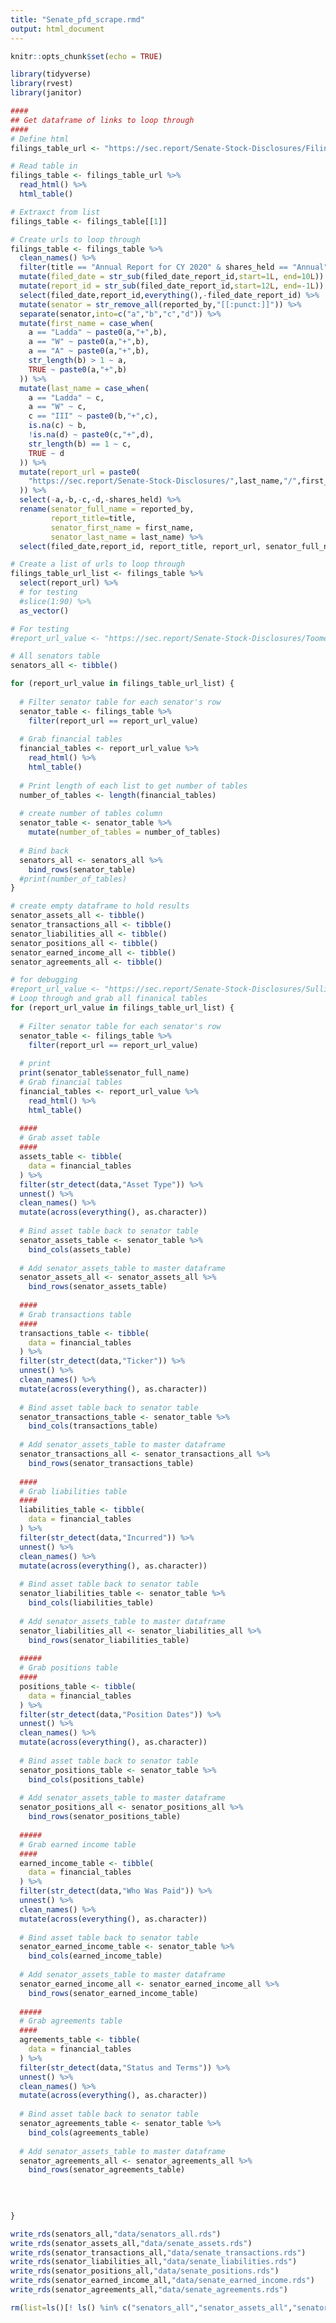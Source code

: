 ```yaml
---
title: "Senate_pfd_scrape.rmd"
output: html_document
---
```


```r
knitr::opts_chunk$set(echo = TRUE)
```

```r
library(tidyverse)
library(rvest)
library(janitor)
```
```r
####
## Get dataframe of links to loop through
####
# Define html
filings_table_url <- "https://sec.report/Senate-Stock-Disclosures/Filings"

# Read table in
filings_table <- filings_table_url %>%
  read_html() %>%
  html_table() 

# Extraxct from list
filings_table <- filings_table[[1]]

# Create urls to loop through
filings_table <- filings_table %>%
  clean_names() %>%
  filter(title == "Annual Report for CY 2020" & shares_held == "Annual") %>%
  mutate(filed_date = str_sub(filed_date_report_id,start=1L, end=10L)) %>%
  mutate(report_id = str_sub(filed_date_report_id,start=12L, end=-1L)) %>%
  select(filed_date,report_id,everything(),-filed_date_report_id) %>%
  mutate(senator = str_remove_all(reported_by,"[[:punct:]]")) %>%
  separate(senator,into=c("a","b","c","d")) %>%
  mutate(first_name = case_when(
    a == "Ladda" ~ paste0(a,"+",b),
    a == "W" ~ paste0(a,"+",b),
    a == "A" ~ paste0(a,"+",b),
    str_length(b) > 1 ~ a,
    TRUE ~ paste0(a,"+",b)
  )) %>%
  mutate(last_name = case_when(
    a == "Ladda" ~ c,
    a == "W" ~ c,
    c == "III" ~ paste0(b,"+",c),
    is.na(c) ~ b,
    !is.na(d) ~ paste0(c,"+",d),
    str_length(b) == 1 ~ c,
    TRUE ~ d
  )) %>%
  mutate(report_url = paste0(
    "https://sec.report/Senate-Stock-Disclosures/",last_name,"/",first_name,"/",report_id
  )) %>%
  select(-a,-b,-c,-d,-shares_held) %>%
  rename(senator_full_name = reported_by,
         report_title=title,
         senator_first_name = first_name,
         senator_last_name = last_name) %>%
  select(filed_date,report_id, report_title, report_url, senator_full_name,senator_first_name,senator_last_name)

# Create a list of urls to loop through
filings_table_url_list <- filings_table %>%
  select(report_url) %>%
  # for testing
  #slice(1:90) %>%
  as_vector()

# For testing
#report_url_value <- "https://sec.report/Senate-Stock-Disclosures/Toomey/Patrick+J/76ce1651-f934-4bef-91fb-402ef043d1dd"

# All senators table
senators_all <- tibble()

for (report_url_value in filings_table_url_list) {
  
  # Filter senator table for each senator's row
  senator_table <- filings_table %>%
    filter(report_url == report_url_value)
  
  # Grab financial tables
  financial_tables <- report_url_value %>%
    read_html() %>%
    html_table()
 
  # Print length of each list to get number of tables
  number_of_tables <- length(financial_tables)
  
  # create number of tables column
  senator_table <- senator_table %>%
    mutate(number_of_tables = number_of_tables)
  
  # Bind back 
  senators_all <- senators_all %>%
    bind_rows(senator_table)
  #print(number_of_tables)
}

# create empty dataframe to hold results
senator_assets_all <- tibble()
senator_transactions_all <- tibble()
senator_liabilities_all <- tibble()
senator_positions_all <- tibble()
senator_earned_income_all <- tibble()
senator_agreements_all <- tibble()

# for debugging
#report_url_value <- "https://sec.report/Senate-Stock-Disclosures/Sullivan/Daniel+S/7567775a-9f88-42a7-b906-68a4449865a5"
# Loop through and grab all finanical tables 
for (report_url_value in filings_table_url_list) {
  
  # Filter senator table for each senator's row
  senator_table <- filings_table %>%
    filter(report_url == report_url_value)
  
  # print
  print(senator_table$senator_full_name)
  # Grab financial tables
  financial_tables <- report_url_value %>%
    read_html() %>%
    html_table()
 
  ####
  # Grab asset table
  ####
  assets_table <- tibble(
    data = financial_tables
  ) %>%
  filter(str_detect(data,"Asset Type")) %>%
  unnest() %>%
  clean_names() %>%
  mutate(across(everything(), as.character))
  
  # Bind asset table back to senator table
  senator_assets_table <- senator_table %>%
    bind_cols(assets_table)
  
  # Add senator_assets_table to master dataframe
  senator_assets_all <- senator_assets_all %>%
    bind_rows(senator_assets_table)
  
  ####
  # Grab transactions table
  ####
  transactions_table <- tibble(
    data = financial_tables
  ) %>%
  filter(str_detect(data,"Ticker")) %>%
  unnest() %>%
  clean_names() %>%
  mutate(across(everything(), as.character))
  
  # Bind asset table back to senator table
  senator_transactions_table <- senator_table %>%
    bind_cols(transactions_table)
  
  # Add senator_assets_table to master dataframe
  senator_transactions_all <- senator_transactions_all %>%
    bind_rows(senator_transactions_table)
  
  ####
  # Grab liabilities table
  ####
  liabilities_table <- tibble(
    data = financial_tables
  ) %>%
  filter(str_detect(data,"Incurred")) %>%
  unnest() %>%
  clean_names() %>%
  mutate(across(everything(), as.character))
  
  # Bind asset table back to senator table
  senator_liabilities_table <- senator_table %>%
    bind_cols(liabilities_table)
  
  # Add senator_assets_table to master dataframe
  senator_liabilities_all <- senator_liabilities_all %>%
    bind_rows(senator_liabilities_table)
  
  #####
  # Grab positions table
  ####
  positions_table <- tibble(
    data = financial_tables
  ) %>%
  filter(str_detect(data,"Position Dates")) %>%
  unnest() %>%
  clean_names() %>%
  mutate(across(everything(), as.character))
  
  # Bind asset table back to senator table
  senator_positions_table <- senator_table %>%
    bind_cols(positions_table)
  
  # Add senator_assets_table to master dataframe
  senator_positions_all <- senator_positions_all %>%
    bind_rows(senator_positions_table)
  
  #####
  # Grab earned income table
  ####
  earned_income_table <- tibble(
    data = financial_tables
  ) %>%
  filter(str_detect(data,"Who Was Paid")) %>%
  unnest() %>%
  clean_names() %>%
  mutate(across(everything(), as.character))
  
  # Bind asset table back to senator table
  senator_earned_income_table <- senator_table %>%
    bind_cols(earned_income_table)
  
  # Add senator_assets_table to master dataframe
  senator_earned_income_all <- senator_earned_income_all %>%
    bind_rows(senator_earned_income_table)
  
  #####
  # Grab agreements table
  ####
  agreements_table <- tibble(
    data = financial_tables
  ) %>%
  filter(str_detect(data,"Status and Terms")) %>%
  unnest() %>%
  clean_names() %>%
  mutate(across(everything(), as.character))
  
  # Bind asset table back to senator table
  senator_agreements_table <- senator_table %>%
    bind_cols(agreements_table)
  
  # Add senator_assets_table to master dataframe
  senator_agreements_all <- senator_agreements_all %>%
    bind_rows(senator_agreements_table)
  
  
  

}

write_rds(senators_all,"data/senators_all.rds")
write_rds(senator_assets_all,"data/senate_assets.rds")
write_rds(senator_transactions_all,"data/senate_transactions.rds")
write_rds(senator_liabilities_all,"data/senate_liabilities.rds")
write_rds(senator_positions_all,"data/senate_positions.rds")
write_rds(senator_earned_income_all,"data/senate_earned_income.rds")
write_rds(senator_agreements_all,"data/senate_agreements.rds")

rm(list=ls()[! ls() %in% c("senators_all","senator_assets_all","senator_transactions_all","senator_liabilities_all","senator_positions_all","senator_earned_income_all","senator_agreements_all")])


```
